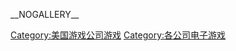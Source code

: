 {{cat more|3DO公司}}

[[Category:美国游戏公司游戏|Category:美国游戏公司游戏]]
[[Category:各公司电子游戏|Category:各公司电子游戏]]

__NOGALLERY__